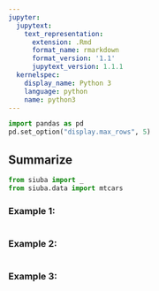 ```yaml
---
jupyter:
  jupytext:
    text_representation:
      extension: .Rmd
      format_name: rmarkdown
      format_version: '1.1'
      jupytext_version: 1.1.1
  kernelspec:
    display_name: Python 3
    language: python
    name: python3
---
```


```python
import pandas as pd
pd.set_option("display.max_rows", 5)
```

## Summarize

```python
from siuba import _
from siuba.data import mtcars
```

### Example 1: 

```python

```

### Example 2: 

```python

```

### Example 3: 

```python

```
